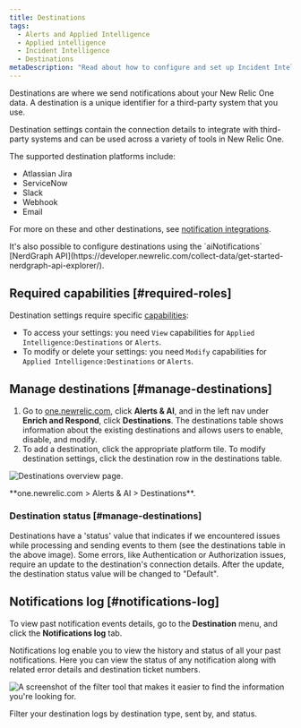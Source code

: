 ```yaml
---
title: Destinations
tags:
  - Alerts and Applied Intelligence
  - Applied intelligence
  - Incident Intelligence
  - Destinations
metaDescription: "Read about how to configure and set up Incident Intelligence destinations."
---
```



Destinations are where we send notifications about your New Relic One data. A destination is a unique identifier for a third-party system that you use. 

Destination settings contain the connection details to integrate with third-party systems and can be used across a variety of tools in New Relic One.

The supported destination platforms include:

* Atlassian Jira
* ServiceNow
* Slack
* Webhook
* Email 


For more on these and other destinations, see [notification integrations](/docs/alerts-applied-intelligence/notifications/notification-integrations).

<Callout variant="tip">
  It's also possible to configure destinations using the `aiNotifications` [NerdGraph  API](https://developer.newrelic.com/collect-data/get-started-nerdgraph-api-explorer/).
</Callout>

## Required capabilities [#required-roles] 

Destination settings require specific [capabilities](/docs/accounts/accounts-billing/new-relic-one-user-management/user-management-concepts#capabilities): 

* To access your settings: you need `View` capabilities for `Applied Intelligence:Destinations` or `Alerts`.
* To modify or delete your settings: you need `Modify` capabilities for `Applied Intelligence:Destinations` or `Alerts`.

## Manage destinations [#manage-destinations]

1. Go to [one.newrelic.com](https://docs.newrelic.com/one.newrelic.com), click **Alerts & AI**, and in the left nav under **Enrich and Respond**, click **Destinations**. The destinations table shows information about the existing destinations and allows users to enable, disable, and modify.
2. To add a destination, click the appropriate platform tile. To modify destination settings, click the destination row in the destinations table.

![Destinations overview page.](./images/destinations-overview.png "Destinations overview page")

<figcaption>**one.newrelic.com > Alerts & AI > Destinations**.</figcaption>

### Destination status [#manage-destinations]

Destinations have a 'status' value that indicates if we encountered issues while processing and sending events to them (see the destinations table in the above image).
Some errors, like Authentication or Authorization issues, require an update to the destination's connection details. After the update, the destination status value will be changed to "Default".  

## Notifications log [#notifications-log]

To view past notification events details, go to the **Destination** menu, and click the **Notifications log** tab.

Notifications log enable you to view the history and status of all your past notifications. Here you can view the status of any notification along with related error details and destination ticket numbers.

![A screenshot of the filter tool that makes it easier to find the information you're looking for.](./images/filter-destinations.png "The filter tool that makes it easier to find the information you're looking for.")

<figcaption>Filter your destination logs by destination type, sent by, and status.</figcaption>
